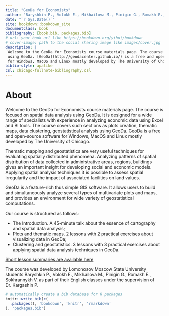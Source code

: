 ```yaml
--- 
title: "GeoDa for Economists"
author: "Baryshkin P., Volokh E., Mikhailova M., Pinigin G., Romakh E., Sokhrannykh V."
date: "`r Sys.Date()`"
site: bookdown::bookdown_site
documentclass: book
bibliography: [book.bib, packages.bib]
# url: your book url like https://bookdown.org/yihui/bookdown
# cover-image: path to the social sharing image like images/cover.jpg
description: |
 Welcome to the GeoDa for Economists course materials page. The course is focused on spatial data analysis using GeoDa. It is designed for a wide range of specialists with experience in analyzing economic data using Excel and BI tools. The course covers such sections as plots creation, thematic maps, data clustering, geostatistical analysis
 using GeoDa. [GeoDa](http://geodacenter.github.io/) is a free and open-source software
 for Windows, MacOS and Linux mostly developed by The University of Chicago.
biblio-style: apalike
csl: chicago-fullnote-bibliography.csl
---
```


# About

Welcome to the GeoDa for Economists course materials page. The course is focused on spatial data analysis using GeoDa. It is designed for a wide range of specialists with experience in analyzing economic data using Excel and BI tools. The course covers such sections as plots creation, thematic maps, data clustering, geostatistical analysis
using GeoDa. [GeoDa](http://geodacenter.github.io/) is a free and open-source software
for Windows, MacOS and Linux mostly developed by The University of Chicago.

Thematic mapping and geostatistics are very useful techniques for evaluating spatially
distributed phenomena. Analyzing patterns of spatial distribution of data collected
in administrative areas, regions, buildings gives an important insight for developing
social and economic models. Applying spatial analysis techniques it is possible to
assess spatial irregularity and the impact of associated facilities on land values.

GeoDa is a feature-rich thus simple GIS software. It allows users to build and
simultaneously analyze several types of multivariate plots and maps, and provides
an environment for wide variety of geostatistical computations.

Our course is structured as follows:

- The Introduction. A 45-minute talk about the essence of cartography and spatial data
analysis;
- Plots and thematic maps. 2 lessons with 2 practical exercises about visualizing
data in GeoDa;
- Clustering and geostatistics. 3 lessons with 3 practical exercises about applying spatial data analysis techniques in GeoDa.

[Short lesson summaries are available here](https://github.com/glebpinigin/tiny_geoda_course/tree/main/docs/cheatsheets)

The course was developed by Lomonosov Moscow State University students Baryshkin P.,
Volokh E., Mikhailova M., Pinigin G., Romakh E., Sokhrannykh V. as part of their English
classes under the supervision of Dr. Kargashin P.

```r
# automatically create a bib database for R packages
knitr::write_bib(c(
  .packages(), 'bookdown', 'knitr', 'rmarkdown'
), 'packages.bib')
```
